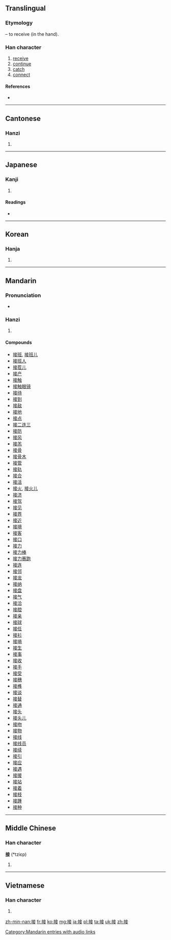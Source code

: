 ==Translingual==
===Etymology===
{{Han compound|手|alt1=扌|妾}} – to receive (in the hand).

===Han character===
{{Han char|rn=64|rad=手|as=08|sn=11|four=5004<sub>4</sub>|canj=手卜廿女 (QYTV)}}

# [[receive]]
# [[continue]]
# [[catch]]
# [[connect]]

====References====
* {{Han ref|kx=0439.040|dkj=12280|dj=0789.040|hdz=31905.010|uh=63A5|ud=25509|bh=B1B5|bd=45493}}

----

==Cantonese==

===Hanzi===
{{yue-hanzi|jyut=|y=jip3}}

# {{defn|lang=yue|sort=手08}}

----

==Japanese==

===Kanji===
{{ja-kanji|grade=5|rs=手08}}

# {{defn|lang=ja|sort=手08}}

====Readings====
* {{ja-readings|on=[[せつ]] (setsu)|kun=[[つぐ]] (tsugu), [[まじわる]] (majiwaru)}}

----

==Korean==

===Hanja===
{{ko-hanja|hangeul=접|eumhun=|rv=jeop|mr=chŏp|y=cep}}

# {{defn|lang=ko|sort=手08}}

----

==Mandarin==

===Pronunciation===
* {{audio|zh-jiē.ogg|audio}}

===Hanzi===
{{cmn-hanzi|pin=[[jiē]] ([[jie1]])|wg=chieh<sup>1</sup>}}

# {{defn|lang=cmn|sort=手08}}

====Compounds====
* [[接班]], [[接班儿]]
* [[接班人]]
* [[接茬儿]]
* [[接产]]
* [[接触]]
* [[接触眼镜]]
* [[接待]]
* [[接到]]
* [[接敌]]
* [[接地]]
* [[接点]]
* [[接二连三]]
* [[接防]]
* [[接风]]
* [[接羔]]
* [[接骨]]
* [[接骨木]]
* [[接管]]
* [[接轨]]
* [[接合]]
* [[接活]]
* [[接火]], [[接火儿]]
* [[接济]]
* [[接驾]]
* [[接见]]
* [[接界]]
* [[接近]]
* [[接境]]
* [[接客]]
* [[接口]]
* [[接力]]
* [[接力棒]]
* [[接力赛跑]]
* [[接连]]
* [[接邻]]
* [[接龙]]
* [[接纳]]
* [[接盘]]
* [[接气]]
* [[接洽]]
* [[接腔]]
* [[接亲]]
* [[接球]]
* [[接任]]
* [[接衫]]
* [[接墒]]
* [[接生]]
* [[接事]]
* [[接收]]
* [[接手]]
* [[接受]]
* [[接穗]]
* [[接榫]]
* [[接谈]]
* [[接替]]
* [[接通]]
* [[接头]]
* [[接头儿]]
* [[接吻]]
* [[接物]]
* [[接线]]
* [[接线员]]
* [[接续]]
* [[接引]]
* [[接应]]
* [[接遇]]
* [[接援]]
* [[接站]]
* [[接着]]
* [[接枝]]
* [[接踵]]
* [[接种]]

[[Category:Mandarin entries with audio links]]

----

==Middle Chinese==

===Han character===
'''接''' (*tziɛp)<!--note: asterisk indicates that this character appears more than four times in the Tang Dynasty corpus of literature-->

# {{defn|lang=ltc|sort=手08}}

----

==Vietnamese==

===Han character===
{{vi-hantu|[[tiếp]]|rs=手08}}

# {{defn|lang=vi|sort=手08}}

[[zh-min-nan:接]]
[[fr:接]]
[[ko:接]]
[[mg:接]]
[[ja:接]]
[[pl:接]]
[[ta:接]]
[[uk:接]]
[[zh:接]]